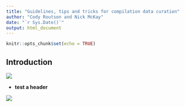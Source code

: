 ```yaml
---
title: "Guidelines, tips and tricks for compilation data curation"
author: "Cody Routson and Nick McKay"
date: "`r Sys.Date()`"
output: html_document
---
```


```r
knitr::opts_chunk$set(echo = TRUE)
```

## Introduction

![](images/WINGS.001.png)

-   **test a header**

![](images/Screenshot%202023-03-24%20at%209.48.43%20AM.png)
